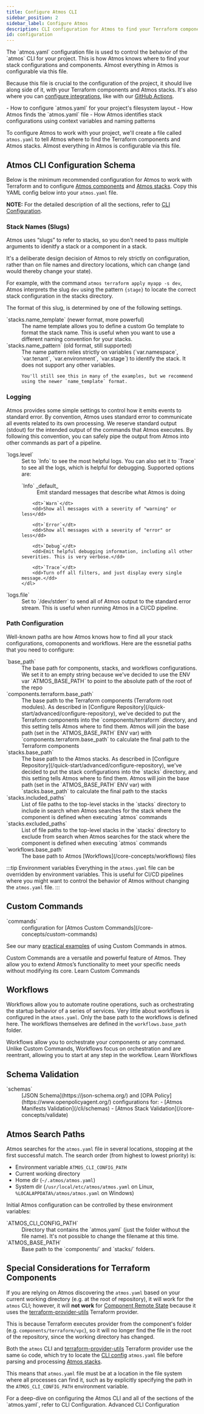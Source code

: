 ```yaml
---
title: Configure Atmos CLI
sidebar_position: 2
sidebar_label: Configure Atmos
description: CLI configuration for Atmos to find your Terraform components and Atmos stacks
id: configuration    
---
```


<Intro>
The `atmos.yaml` configuration file is used to control the behavior of the `atmos` CLI for your project. This is how Atmos knows where to find your stack configurations and components. Almost everything in Atmos is configurable via this file.
</Intro>

Because this file is crucial to the configuration of the project, it should live along side of it, with your Terraform components and Atmos stacks. It's also where you can [configure integrations](/integrations), like with our [GitHub Actions](/integrations/github-actions).

<KeyPoints>
- How to configure `atmos.yaml` for your project's filesystem layout
- How Atmos finds the `atmos.yaml` file
- How Atmos identifies stack configurations using context variables and naming patterns
</KeyPoints>

To configure Atmos to work with your project, we'll create a file called `atmos.yaml` to tell Atmos where to find the
Terraform components and Atmos stacks. Almost everything in Atmos is configurable via this file.

## Atmos CLI Configuration Schema

Below is the minimum recommended configuration for Atmos to work with Terraform and to configure [Atmos components](/core-concepts/components) and [Atmos stacks](/core-concepts/stacks). Copy this YAML config below into your `atmos.yaml` file.

<EmbedFile filePath="examples/demo-stacks/atmos.yaml" />

__NOTE:__ For the detailed description of all the sections, refer to [CLI Configuration](/cli/configuration).

### Stack Names (Slugs)

Atmos uses “slugs” to refer to stacks, so you don't need to pass multiple arguments to idenitfy a stack or a component in a stack.

It's a deliberate design decision of Atmos to rely strictly on configuration, rather than on file names and directory locations, which can change (and would thereby change your state).

For example, with the command `atmos terraform apply myapp -s dev`, Atmos interprets the slug `dev` using the pattern `{stage}` to locate the correct stack configuration in the stacks directory. 

The format of this slug, is determined by one of the following settings.

<dl>
  <dt>`stacks.name_template` (newer format, more powerful)</dt>
  <dd>
    The name template allows you to define a custom Go template to format the stack name. This is useful when you want to use a different naming convention for your stacks.
  </dd>
  <dt>`stacks.name_pattern` (old format, still supported)</dt>
  <dd>
    The name pattern relies strictly on variables (`var.namespace`, `var.tenant`, `var.environment`, `var.stage`) 
    to identify the stack.  It does not support any other variables.
    
    You'll still see this in many of the examples, but we recommend using the newer `name_template` format.
  </dd>
</dl>

### Logging

Atmos provides some simple settings to control how it emits events to standard error. By convention, Atmos uses standard error to communicate all events related to its own processing. We reserve standard output (stdout) for the intended output of the commands that Atmos executes. By following this convention, you can safely pipe the output from Atmos into other commands as part of a pipeline.

<dl>
  <dt>`logs.level`</dt>
  <dd>
    Set to `Info` to see the most helpful logs. You can also set it to `Trace` to see all the logs, which is helpful for debugging.
    Supported options are: 
    <dl>
        <dt>`Info` _default_</dt>
        <dd>Emit standard messages that describe what Atmos is doing</dd>

        <dt>`Warn`</dt>
        <dd>Show all messages with a severity of "warning" or less</dd>        

        <dt>`Error`</dt>
        <dd>Show all messages with a severity of "error" or less</dd>

        <dt>`Debug`</dt>
        <dd>Emit helpful debugging information, including all other severities. This is very verbose.</dd>
        
        <dt>`Trace`</dt>
        <dd>Turn off all filters, and just display every single message.</dd>
    </dl>
  </dd>
  
  <dt>`logs.file`</dt>
  <dd>
    Set to `/dev/stderr` to send all of Atmos output to the standard error stream. This is useful when running Atmos in a CI/CD pipeline.
  </dd>
</dl>

### Path Configuration

Well-known paths are how Atmos knows how to find all your stack configurations, comoponents and workflows. Here are the essnetial paths that you need to configure:

<dl>
  <dt>`base_path`</dt>
  <dd>The base path for components, stacks, and workflows configurations. We set it to an empty string because we've decided to use the ENV var `ATMOS_BASE_PATH` to point to the absolute path of the root of the repo</dd>

  <dt>`components.terraform.base_path`</dt>
  <dd>The base path to the Terraform components (Terraform root modules). As described in [Configure Repository](/quick-start/advanced/configure-repository), we've decided to put the Terraform components into the `components/terraform` directory, and this setting tells Atmos where to find them. Atmos will join the base path (set in the `ATMOS_BASE_PATH` ENV var) with `components.terraform.base_path` to calculate the final path to the Terraform components</dd>

  <dt>`stacks.base_path`</dt>
  <dd>The base path to the Atmos stacks. As described in [Configure Repository](/quick-start/advanced/configure-repository), we've decided to put the stack configurations into the `stacks` directory, and this setting tells Atmos where to find them. Atmos will join the base path (set in the `ATMOS_BASE_PATH` ENV var) with `stacks.base_path` to calculate the final path to the stacks</dd>

  <dt>`stacks.included_paths`</dt>
  <dd>List of file paths to the top-level stacks in the `stacks` directory to include in search when Atmos searches for the stack where the component is defined when executing `atmos` commands</dd>

  <dt>`stacks.excluded_paths`</dt>
  <dd>List of file paths to the top-level stacks in the `stacks` directory to exclude from search when Atmos searches for the stack where the component is defined when executing `atmos` commands</dd>

  <dt>`workflows.base_path`</dt>
  <dd>The base path to Atmos [Workflows](/core-concepts/workflows) files</dd>
</dl>

:::tip Environment variables
Everything in the `atmos.yaml` file can be overridden by environment variables. This is useful for CI/CD pipelines where you might want to control the behavior of Atmos without changing the `atmos.yaml` file.
:::

## Custom Commands

<dl>
  <dt>`commands`</dt>
  <dd>configuration for [Atmos Custom Commands](/core-concepts/custom-commands)</dd>
</dl>

See our many [practical examples](https://github.com/cloudposse/atmos/tree/main/examples) of using Custom Commands in atmos.

<ActionCard title="Want to go deeper on this topic?">
    Custom Commands are a versatile and powerful feature of Atmos. They allow you to extend Atmos’s functionality to meet your specific needs without modifying its core.
    <PrimaryCTA to="/cli/configuration/commands">Learn Custom Commands</PrimaryCTA>
</ActionCard>

## Workflows

Workflows allow you to automate routine operations, such as orchestrating the startup behavior of a series of services. Very little about workflows is configured in the `atmos.yaml`. Only the base path to the workflows is defined here. The workflows themselves are defined in the `workflows.base_path` folder.

<ActionCard title="Want to go deeper on this topic?">
    Workflows allow you to orchestrate your components or any command. Unlike Custom Commands, Workflows focus on orchestration and are reentrant, allowing you to start at any step in the workflow.
    <PrimaryCTA to="/core-concepts/workflows">Learn Workflows</PrimaryCTA>
</ActionCard>

## Schema Validation

<dl>
  <dt>`schemas`</dt>
  <dd>
  [JSON Schema](https://json-schema.org/) and [OPA Policy](https://www.openpolicyagent.org/) configurations for:
  - [Atmos Manifests Validation](/cli/schemas)
  - [Atmos Stack Validation](/core-concepts/validate)
  </dd>
</dl>

## Atmos Search Paths

Atmos searches for the `atmos.yaml` file in several locations, stopping at the first successful match. The search order (from highest to lowest priority) is:

- Environment variable `ATMOS_CLI_CONFIG_PATH`
- Current working directory
- Home dir (`~/.atmos/atmos.yaml`)
- System dir (`/usr/local/etc/atmos/atmos.yaml` on Linux, `%LOCALAPPDATA%/atmos/atmos.yaml` on Windows)

Initial Atmos configuration can be controlled by these environment variables:

<dl>
  <dt>`ATMOS_CLI_CONFIG_PATH`</dt>
  <dd>Directory that contains the `atmos.yaml` (just the folder without the file name). It's not possible to change the filename at this time.</dd>

  <dt>`ATMOS_BASE_PATH`</dt>
  <dd>Base path to the `components/` and `stacks/` folders.</dd>
</dl>

## Special Considerations for Terraform Components

If you are relying on Atmos discovering the `atmos.yaml` based on your current working directory (e.g. at the root of repository), it will work for the `atmos` CLI; however, it will **not work** for [Component Remote State](/core-concepts/components/terraform/remote-state) because it uses the [terraform-provider-utils](https://github.com/cloudposse/terraform-provider-utils) Terraform provider. 

This is because Terraform executes provider from the component's folder (e.g. `components/terraform/vpc`), so it will no longer find the file in the root of the repository, since the working directory has changed.

Both the `atmos` CLI and [terraform-provider-utils](https://github.com/cloudposse/terraform-provider-utils) Terraform provider use the same `Go` code, which try to locate the [CLI config](/cli/configuration) `atmos.yaml` file before parsing and processing [Atmos stacks](/core-concepts/stacks).

This means that `atmos.yaml` file must be at a location in the file system where all processes can find it, such as by explicitly specifying the path in the `ATMOS_CLI_CONFIG_PATH` environment variable.

<ActionCard title="Want to go deeper on this topic?">
    For a deep-dive on configuring the Atmos CLI and all of the sections of the `atmos.yaml`, refer to CLI Configuration.
    <PrimaryCTA to="/cli/configuration">Advanced CLI Configuration</PrimaryCTA>
</ActionCard>
